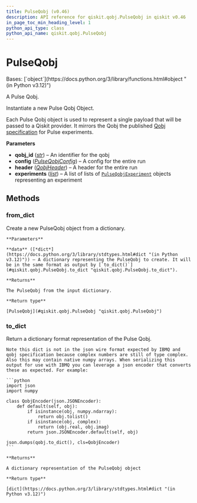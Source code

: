 ```yaml
---
title: PulseQobj (v0.46)
description: API reference for qiskit.qobj.PulseQobj in qiskit v0.46
in_page_toc_min_heading_level: 1
python_api_type: class
python_api_name: qiskit.qobj.PulseQobj
---
```


# PulseQobj

<Class id="qiskit.qobj.PulseQobj" isDedicatedPage={true} github="https://github.com/qiskit/qiskit/tree/stable/0.46/qiskit/qobj/pulse_qobj.py" signature="qiskit.qobj.PulseQobj(qobj_id, config, experiments, header=None)" modifiers="class">
  Bases: [`object`](https://docs.python.org/3/library/functions.html#object "(in Python v3.12)")

  A Pulse Qobj.

  Instantiate a new Pulse Qobj Object.

  Each Pulse Qobj object is used to represent a single payload that will be passed to a Qiskit provider. It mirrors the Qobj the published [Qobj specification](https://arxiv.org/abs/1809.03452) for Pulse experiments.

  **Parameters**

  *   **qobj\_id** ([*str*](https://docs.python.org/3/library/stdtypes.html#str "(in Python v3.12)")) – An identifier for the qobj
  *   **config** ([*PulseQobjConfig*](qiskit.qobj.PulseQobjConfig "qiskit.qobj.PulseQobjConfig")) – A config for the entire run
  *   **header** ([*QobjHeader*](qiskit.qobj.QobjHeader "qiskit.qobj.QobjHeader")) – A header for the entire run
  *   **experiments** ([*list*](https://docs.python.org/3/library/stdtypes.html#list "(in Python v3.12)")) – A list of lists of [`PulseQobjExperiment`](qiskit.qobj.PulseQobjExperiment "qiskit.qobj.PulseQobjExperiment") objects representing an experiment

  ## Methods

  ### from\_dict

  <Function id="qiskit.qobj.PulseQobj.from_dict" signature="from_dict(data)" modifiers="classmethod">
    Create a new PulseQobj object from a dictionary.

    **Parameters**

    **data** ([*dict*](https://docs.python.org/3/library/stdtypes.html#dict "(in Python v3.12)")) – A dictionary representing the PulseQobj to create. It will be in the same format as output by [`to_dict()`](#qiskit.qobj.PulseQobj.to_dict "qiskit.qobj.PulseQobj.to_dict").

    **Returns**

    The PulseQobj from the input dictionary.

    **Return type**

    [PulseQobj](#qiskit.qobj.PulseQobj "qiskit.qobj.PulseQobj")
  </Function>

  ### to\_dict

  <Function id="qiskit.qobj.PulseQobj.to_dict" signature="to_dict()">
    Return a dictionary format representation of the Pulse Qobj.

    Note this dict is not in the json wire format expected by IBMQ and qobj specification because complex numbers are still of type complex. Also this may contain native numpy arrays. When serializing this output for use with IBMQ you can leverage a json encoder that converts these as expected. For example:

    ```python
    import json
    import numpy

    class QobjEncoder(json.JSONEncoder):
        def default(self, obj):
            if isinstance(obj, numpy.ndarray):
                return obj.tolist()
            if isinstance(obj, complex):
                return (obj.real, obj.imag)
            return json.JSONEncoder.default(self, obj)

    json.dumps(qobj.to_dict(), cls=QobjEncoder)
    ```

    **Returns**

    A dictionary representation of the PulseQobj object

    **Return type**

    [dict](https://docs.python.org/3/library/stdtypes.html#dict "(in Python v3.12)")
  </Function>
</Class>

